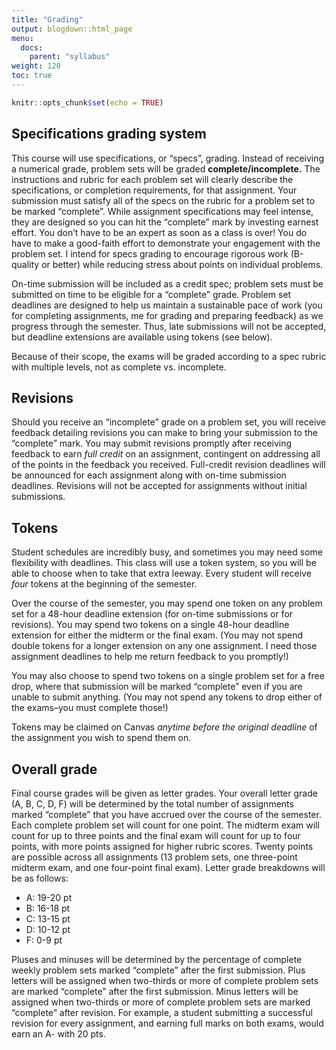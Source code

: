 ```yaml
---
title: "Grading"
output: blogdown::html_page
menu:
  docs:
    parent: "syllabus"
weight: 120
toc: true
---
```


```r
knitr::opts_chunk$set(echo = TRUE)
```

## Specifications grading system

This course will use specifications, or "specs", grading. Instead of receiving a numerical grade, problem sets will be graded **complete/incomplete.** The instructions and rubric for each problem set will clearly describe the specifications, or completion requirements, for that assignment. Your submission must satisfy all of the specs on the rubric for a problem set to be marked "complete". While assignment specifications may feel intense, they are designed so you can hit the "complete" mark by investing earnest effort. You don’t have to be an expert as soon as a class is over! You do have to make a good-faith effort to demonstrate your engagement with the problem set. I intend for specs grading to encourage rigorous work (B-quality or better) while reducing stress about points on individual problems.

On-time submission will be included as a credit spec; problem sets must be submitted on time to be eligible for a "complete" grade. Problem set deadlines are designed to help us maintain a sustainable pace of work (you for completing assignments, me for grading and preparing feedback) as we progress through the semester. Thus, late submissions will not be accepted, but deadline extensions are available using tokens (see below).

Because of their scope, the exams will be graded according to a spec rubric with multiple levels, not as complete vs. incomplete. 

## Revisions

Should you receive an "incomplete" grade on a problem set, you will receive feedback detailing revisions you can make to bring your submission to the "complete" mark. You may submit revisions promptly after receiving feedback to earn _full credit_ on an assignment, contingent on addressing all of the points in the feedback you received. Full-credit revision deadlines will be announced for each assignment along with on-time submission deadlines. Revisions will not be accepted for assignments without initial submissions.

## Tokens

Student schedules are incredibly busy, and sometimes you may need some flexibility with deadlines. This class will use a token system, so you will be able to choose when to take that extra leeway. Every student will receive _four_ tokens at the beginning of the semester. 

Over the course of the semester, you may spend one token on any problem set for a 48-hour deadline extension (for on-time submissions or for revisions). You may spend two tokens on a single 48-hour deadline extension for either the midterm or the final exam. (You may not spend double tokens for a longer extension on any one assignment. I need those assignment deadlines to help me return feedback to you promptly!)

You may also choose to spend two tokens on a single problem set for a free drop, where that submission will be marked "complete" even if you are unable to submit anything. (You may not spend any tokens to drop either of the exams--you must complete those!) 

Tokens may be claimed on Canvas _anytime before the original deadline_ of the assignment you wish to spend them on.

## Overall grade

Final course grades will be given as letter grades. Your overall letter grade (A, B, C, D, F) will be determined by the total number of assignments marked "complete" that you have accrued over the course of the semester. Each complete problem set will count for one point. The midterm exam will count for up to three points and the final exam will count for up to four points, with more points assigned for higher rubric scores. Twenty points are possible across all assignments (13 problem sets, one three-point midterm exam, and one four-point final exam). Letter grade breakdowns will be as follows:

- A: 19-20 pt
- B: 16-18 pt
- C: 13-15 pt
- D: 10-12 pt
- F: 0-9 pt

Pluses and minuses will be determined by the percentage of complete weekly problem sets marked "complete" after the first submission. Plus letters will be assigned when two-thirds or more of complete problem sets are marked "complete" after the first submission. Minus letters will be assigned when two-thirds or more of complete problem sets are marked "complete" after revision. For example, a student submitting a successful revision for every assignment, and earning full marks on both exams, would earn an A- with 20 pts.
